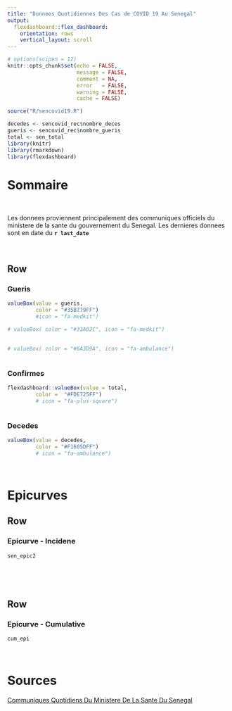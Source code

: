 ```yaml
---
title: "Donnees Quotidiennes Des Cas de COVID 19 Au Senegal"   
output:
  flexdashboard::flex_dashboard:
    orientation: rows
    vertical_layout: scroll
---
```


```r
# options(scipen = 12)
knitr::opts_chunk$set(echo = FALSE,
                      message = FALSE,
                      comment = NA,
                      error   = FALSE,
                      warning = FALSE,
                      cache = FALSE)

source("R/sencovid19.R")

decedes <- sencovid_rec$nombre_deces 
gueris <- sencovid_rec$nombre_gueris
total <- sen_total
library(knitr)
library(rmarkdown)
library(flexdashboard)

```


Sommaire
=====================================

</br>

  Les donnees proviennent principalement des communiques officiels du ministere de la sante du gouvernement du Senegal. 
  Les dernieres donnees sont en date du __`r last_date `__
  
</br>


 
    
Row
-------------------------------------   



### Gueris  
    
```r
valueBox(value = gueris,
         color = "#35B779FF")
         #icon = "fa-medkit")

# valueBox( color = "#33A02C", icon = "fa-medkit")
 
 
# valueBox( color = "#6A3D9A", icon = "fa-ambulance")
 

```

### Confirmes  
    
```r
flexdashboard::valueBox(value = total,
         color =  "#FDE725FF")
         # icon = "fa-plus-square")
 

```


### Decedes  

```r
valueBox(value = decedes,
         color = "#F1605DFF") 
         # icon = "fa-ambulance")

```

</br>


Epicurves
=====================================


Row
------------------------------------- 

### Epicurve - Incidene 


```r

sen_epic2

  

```

</br>

Row
-------------------------------------   

### Epicurve - Cumulative


```r

cum_epi

```

</br>

Sources
=====================================   


[Communiques Quotidiens Du Ministere De La Sante Du Senegal](http://www.sante.gouv.sn/Pr%C3%A9sentation/coronavirus-informations-officielles-et-quotidiennes-du-msas){target="_blank"}


